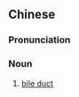 {{also|胆管}}
==Chinese==
{{zh-forms|s=胆管}}

===Pronunciation===
{{zh-pron
|m=dǎnguǎn
|c=daam2 gun2
|cat=n
}}

===Noun===
{{zh-noun}}

# {{lb|zh|anatomy}} [[bile duct]]
